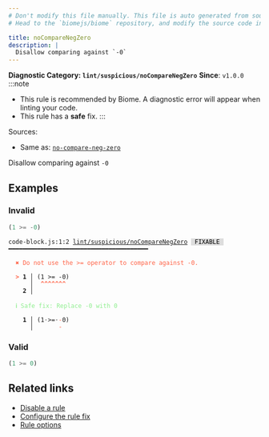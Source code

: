 ```yaml
---
# Don't modify this file manually. This file is auto generated from source, and you will lose your changes next time the website is built.
# Head to the `biomejs/biome` repository, and modify the source code in there.

title: noCompareNegZero
description: |
  Disallow comparing against `-0`
---
```


**Diagnostic Category: `lint/suspicious/noCompareNegZero`**
<Tabs>
<TabItem label="JavaScript (and super languages)" icon="seti:javascript">
**Since**: `v1.0.0`
:::note
- This rule is recommended by Biome. A diagnostic error will appear when linting your code.
- This rule has a **safe** fix.
:::

Sources: 
- Same as: <a href="https://eslint.org/docs/latest/rules/no-compare-neg-zero" target="_blank"><code>no-compare-neg-zero</code></a>

Disallow comparing against `-0`

## Examples

### Invalid

```js
(1 >= -0)
```

<pre class="language-text"><code class="language-text">code-block.js:1:2 <a href="https://biomejs.dev/linter/rules/no-compare-neg-zero">lint/suspicious/noCompareNegZero</a> <span style="color: #000; background-color: #ddd;"> FIXABLE </span> ━━━━━━━━━━━━━━━━━━━━━━━━━━━━━━━━━━━━━━━<br /><br />  <strong><span style="color: Tomato;">✖</span></strong> <span style="color: Tomato;">Do not use the &gt;= operator to compare against -0.</span><br />  <br />  <strong><span style="color: Tomato;">&gt;</span></strong> <strong>1 │ </strong>(1 &gt;= -0)<br />   <strong>   │ </strong> <strong><span style="color: Tomato;">^</span></strong><strong><span style="color: Tomato;">^</span></strong><strong><span style="color: Tomato;">^</span></strong><strong><span style="color: Tomato;">^</span></strong><strong><span style="color: Tomato;">^</span></strong><strong><span style="color: Tomato;">^</span></strong><strong><span style="color: Tomato;">^</span></strong><br />    <strong>2 │ </strong><br />  <br />  <strong><span style="color: lightgreen;">ℹ</span></strong> <span style="color: lightgreen;">Safe fix</span><span style="color: lightgreen;">: </span><span style="color: lightgreen;">Replace -0 with 0</span><br />  <br />  <strong>  1 │ </strong>(1<span style="opacity: 0.8;">·</span>&gt;=<span style="opacity: 0.8;">·</span><span style="color: Tomato;">-</span>0)<br />  <strong>    │ </strong>      <span style="color: Tomato;">-</span>  <br /></code></pre>

### Valid

```js
(1 >= 0)
```

## Related links

- [Disable a rule](/linter/#disable-a-lint-rule)
- [Configure the rule fix](/linter#configure-the-rule-fix)
- [Rule options](/linter/#rule-options)

</TabItem>
</Tabs>

